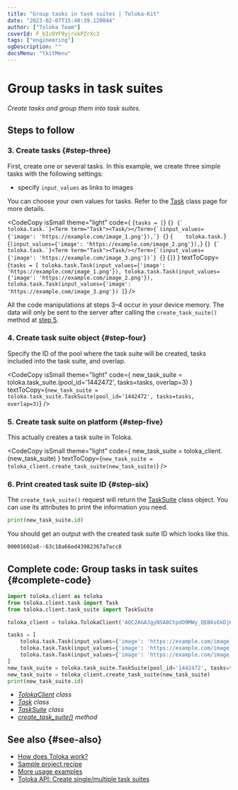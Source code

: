 ```yaml
---
title: "Group tasks in task suites | Toloka-Kit"
date: "2023-02-07T15:40:39.120044"
author: ["Toloka Team"]
coverId: F_bIcOYF9yjrxkPZrXc3
tags: ["engineering"]
ogDescription: ""
docsMenu: "tkitMenu"
---
```



# Group tasks in task suites

_Create tasks and group them into task suites._

## Steps to follow

<Import/>

<Instantiate/>

### 3. Create tasks {#step-three}

First, create one or several tasks. In this example, we create three simple tasks with the following settings:

- specify `input_values` as links to images

You can choose your own values for tasks. Refer to the [Task](/docs-new/toloka-kit/reference/toloka.client.task.Task) class page for more details.

<CodeCopy
  isSmall
  theme="light"
  code={
    <HighlightChildren language="python">
      {`tasks = [`}
      {``}
      {`    toloka.task.`}<Term term="Task"><Task/></Term>{`(input_values={'image': 'https://example.com/image_1.png'}),`}
      {``}
      {`    toloka.task.`}<Term term="Task"><Task/></Term>{`(input_values={'image': 'https://example.com/image_2.png'}),`}
      {``}
      {`    toloka.task.`}<Term term="Task"><Task/></Term>{`(input_values={'image': 'https://example.com/image_3.png'})`}
      {``}
{`]`}
    </HighlightChildren>
  }
  textToCopy={`tasks = [
    toloka.task.Task(input_values={'image': 'https://example.com/image_1.png'}),
    toloka.task.Task(input_values={'image': 'https://example.com/image_2.png'}),
    toloka.task.Task(input_values={'image': 'https://example.com/image_3.png'})
]`}
/>

<Note mode="restriction" title="Important">

All the code manipulations at steps 3–4 occur in your device memory. The data will only be sent to the server after calling the `create_task_suite()` method at [step 5](#step-five).

</Note>

### 4. Create task suite object {#step-four}

Specify the ID of the pool where the task suite will be created, tasks included into the task suite, and overlap.

<CodeCopy
  isSmall
  theme="light"
  code={
    <HighlightChildren language="python">
      new_task_suite = toloka.task_suite.<Term term="TaskSuite"><TaskSuite/></Term>(pool_id='1442472', tasks=tasks, overlap=3)
    </HighlightChildren>
  }
  textToCopy={`new_task_suite = toloka.task_suite.TaskSuite(pool_id='1442472', tasks=tasks, overlap=3)`}
/>

### 5. Create task suite on platform {#step-five}

This actually creates a task suite in Toloka.

<CodeCopy
  isSmall
  theme="light"
  code={
    <HighlightChildren language="python">
      new_task_suite = toloka_client.<Term term="create_task_suite"><CreateTaskSuite/></Term>(new_task_suite)
    </HighlightChildren>
  }
  textToCopy={`new_task_suite = toloka_client.create_task_suite(new_task_suite)`}
/>

### 6. Print created task suite ID {#step-six}

The `create_task_suite()` request will return the [TaskSuite](/docs-new/toloka-kit/reference/toloka.client.task_suite.TaskSuite) class object. You can use its attributes to print the information you need.

```python
print(new_task_suite.id)
```

You should get an output with the created task suite ID which looks like this.

```bash
00001602a8--63c18a66ed43982367a7acc8
```

## Complete code: Group tasks in task suites {#complete-code}

```python
import toloka.client as toloka
from toloka.client.task import Task
from toloka.client.task_suite import TaskSuite

toloka_client = toloka.TolokaClient('AQC2AGAJgyNSA8CtpdO9MWy_QEB6s6kDjHUoElE', 'PRODUCTION')

tasks = [
    toloka.task.Task(input_values={'image': 'https://example.com/image_1.png'}),
    toloka.task.Task(input_values={'image': 'https://example.com/image_2.png'}),
    toloka.task.Task(input_values={'image': 'https://example.com/image_3.png'})
]
new_task_suite = toloka.task_suite.TaskSuite(pool_id='1442472', tasks=tasks, overlap=3)
new_task_suite = toloka_client.create_task_suite(new_task_suite)
print(new_task_suite.id)
```

<Note mode="tip" title="List of classes and methods used in this recipe">

- _[TolokaClient](/docs-new/toloka-kit/reference/toloka.client.TolokaClient) class_
- _[Task](/docs-new/toloka-kit/reference/toloka.client.task.Task) class_
- _[TaskSuite](/docs-new/toloka-kit/reference/toloka.client.task_suite.TaskSuite) class_
- _[create_task_suite()](/docs-new/toloka-kit/reference/toloka.client.TolokaClient.create_task_suite) method_

</Note>

## See also {#see-also}

- [How does Toloka work?](https://toloka.ai/en/docs/guide/concepts/overview)
- [Sample project recipe](/docs-new/toloka-kit/recipes/learn-basics)
- [More usage examples](/docs-new/toloka-kit/recipes/use-cases)
- [Toloka API: Create single/multiple task suites](https://toloka.ai/docs/api/api-reference/#post-/task-suites)
